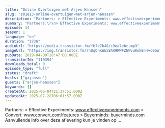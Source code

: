 ```yaml
---
title: "Online Overtuigen met Arjen Hanssen"
slug: "s01e13-online-overtuigen-met-arjen-hanssen"
description: "Partners: > Effective Experiments: www.effectiveexperiments.com > Convert: www.convert.com/features > Buyerminds: buyerminds.com Aanvullende info over deze aflevering kun je vinden op ..."
summary: "Partners:\r\n> Effective Experiments: www.effectiveexperiments.com\r\n> Convert: www.convert.com/features\r\n> Buyerminds: buyerminds.com\r\n\r\nAanvullende info over deze aflevering kun je vinden op ..."
episode: 14
season: 1
language: "en"
duration: "2736"
audioUrl: "https://media.transistor.fm/fb7e7b40/c9ea7ebc.mp3"
imageUrl: "https://img.transistor.fm/7n0qOnKWE5BAR9RWFZNWvuRokBn4vc0Guf5Yv8ZSvLs/rs:fill:0:0:1/w:3000/h:3000/q:60/aHR0cHM6Ly9pbWct/dXBsb2FkLXByb2R1/Y3Rpb24udHJhbnNp/c3Rvci5mbS9lcGlz/b2RlLzExMDM5NC8x/NjAxNTg4NjY0LWFy/dHdvcmsuanBn.webp"
pubDate: 2019-04-09T20:47:00.000Z
transistorId: "110394"
downloads_total: 0
episode_type: "full"
status: "draft"
hosts: ["gxjansen"]
guests: ["arjen-hanssen"]
keywords: []
createdAt: 2025-06-04T21:37:51.000Z
updatedAt: 2025-07-28T06:01:57.000Z
---
```


Partners: > Effective Experiments: www.effectiveexperiments.com > Convert: www.convert.com/features > Buyerminds: buyerminds.com Aanvullende info over deze aflevering kun je vinden op ...
